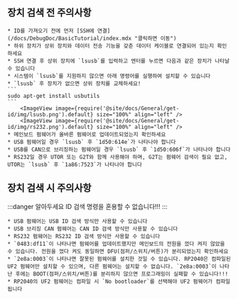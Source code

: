 ## 장치 검색 전 주의사항

    * ID를 가져오기 전에 먼저 [SSH에 연결](/docs/DebugDoc/BasicTutorial/index.mdx "클릭하면 이동") 
    * 하위 장치가 상위 장치와 데이터 전송 기능을 갖춘 데이터 케이블로 연결되어 있는지 확인하세요
    * SSH 연결 후 상위 장치에 `lsusb`를 입력하고 엔터를 누르면 다음과 같은 장치가 나타날 수 있습니다
    * 시스템이 `lsusb`를 지원하지 않으면 아래 명령어를 실행하여 설치할 수 있습니다
    * `lsusb` 후 장치가 없으면 상위 장치를 교체하세요!
    ```
    sudo apt-get install usbutils
    ```
        <ImageView image={require('@site/docs/General/get-id/img/lsusb.png').default} size="100%" align="left" />
        <ImageView image={require('@site/docs/General/get-id/img/rs232.png').default} size="100%" align="left" />
    * 메인보드 펌웨어가 올바른 펌웨어로 업데이트되었는지 확인하세요
    * USB 펌웨어일 경우 `lsusb` 후 `1d50:614e`가 나타나야 합니다
    * USB를 CAN으로 브리징하는 펌웨어일 경우 `lsusb` 후 `1d50:606f`가 나타나야 합니다
    * RS232일 경우 UTOR 또는 G2T와 함께 사용해야 하며, G2T는 펌웨어 검색이 필요 없고, UTOR는 `lsusb` 후 `1a86:7523`가 나타나야 합니다

## 장치 검색 시 주의사항

:::danger 알아두세요
ID 검색 명령을 혼용할 수 없습니다!!!
:::

    * USB 펌웨어는 USB ID 검색 방식만 사용할 수 있습니다
    * USB 브리징 CAN 펌웨어는 CAN ID 검색 방식만 사용할 수 있습니다
    * RS232 펌웨어는 RS232 ID 검색 방식만 사용할 수 있습니다
    * `0483:df11`이 나타나면 펌웨어를 업데이트했지만 메인보드의 전원을 껐다 켜지 않았을 수 있습니다. 전원을 껐다 켜도 동일하면 DFU(점퍼/스위치/버튼)가 분리되었는지 확인하세요
    * `2e8a:0003`이 나타나면 잘못된 펌웨어를 설치한 것일 수 있습니다. RP2040은 컴파일된 UF2 펌웨어만 설치할 수 있으며, 다른 펌웨어는 설치할 수 없습니다. `2e8a:0003`이 나타난 후에는 BOOT(점퍼/스위치/버튼)를 분리하지 않으면 프로그래밍이 실패할 수 있습니다!!!
    * RP2040의 UF2 펌웨어는 컴파일 시 `No bootloader`를 선택해야 UF2 펌웨어가 컴파일됩니다